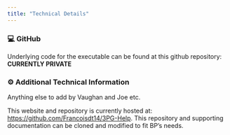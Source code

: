 ```yaml
---
title: "Technical Details"
---
```


### 💻 GitHub

Underlying code for the executable can be found at this github repository: **CURRENTLY PRIVATE**

### ⚙️ Additional Technical Information

Anything else to add by Vaughan and Joe etc.

This website and repository is currently hosted at: <https://github.com/Francoisdt14/3PG-Help>. This repository and supporting documentation can be cloned and modified to fit BP's needs.
